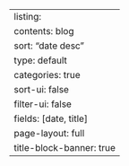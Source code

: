 ---
listing:
  contents: blog
  sort: "date desc"
  type: default
  categories: true
  sort-ui: false
  filter-ui: false
  fields: [date, title]
page-layout: full
title-block-banner: true
---